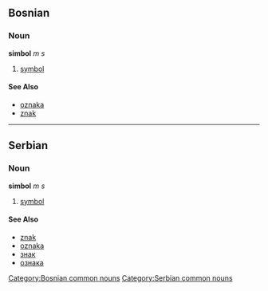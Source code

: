 ==Bosnian==
===Noun===
'''simbol''' ''m s''
[[Category:Bosnian common nouns]]
#[[symbol]]
====See Also====
*[[oznaka]]
*[[znak]]
----
==Serbian==
===Noun===
'''simbol''' ''m s''
[[Category:Serbian common nouns]]
#[[symbol]]
====See Also====
*[[znak]]
*[[oznaka]]
*[[знак]]
*[[ознака]]